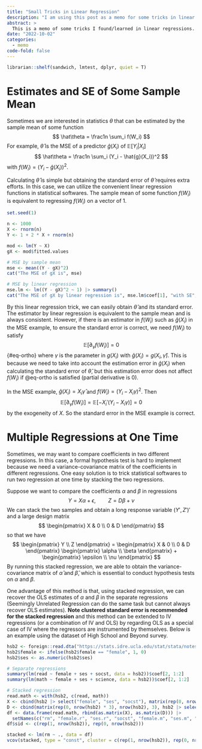 ```yaml
---
title: "Small Tricks in Linear Regression"
description: "I am using this post as a memo for some tricks in linear regressions."
abstract: >
  This is a memo of some tricks I found/learned in linear regressions.
date: "2022-10-02"
categories:
  - memo
code-fold: false
---
```



```r
librarian::shelf(sandwich, lmtest, dplyr, quiet = T)
```

# Estimates and SE of Some Sample Mean

Sometimes we are interested in statistics $\theta$ that can be estimated by the sample mean of some function
$$
\hat\theta = \frac1n \sum_i f(W_i)
$$
For example, $\hat\theta$ is the MSE of a predictor $\hat{g}(X_i)$ of $\mathbb{E}[Y_i|X_i]$
$$
\hat\theta = \frac1n \sum_i (Y_i - \hat{g}(X_i))^2
$$
with $f(W_i) = (Y_i - \hat{g}(X_i))^2$.

Calculating $\hat\theta$ is simple but obtaining the standard error of $\hat\theta$ requires extra efforts. In this case, we can utilize the convenient linear regression functions in statistical softwares. The sample mean of some function $f(W_i)$ is equivalent to regressing $f(W_i)$ on a vector of $1$.

```r

set.seed(1)

n <- 1000
X <- rnorm(n)
Y <- 1 + 2 * X + rnorm(n)

mod <- lm(Y ~ X)
gX <- mod$fitted.values

# MSE by sample mean 
mse <- mean((Y - gX)^2)
cat("The MSE of gX is", mse)

# MSE by linear regression
mse.lm <- lm((Y - gX)^2 ~ 1) |> summary()
cat("The MSE of gX by linear regression is", mse.lm$coef[1], "with SE", mse.lm$coef[2])
```

By this linear regression trick, we can easily obtain $\hat\theta$ and its standard error. The estimator by linear regression is equivalent to the sample mean and is always consistent. However, if there is an estimator in $f(W_i)$ such as $\hat{g}(X_i)$ in the MSE example, to ensure the standard error is correct, we need $f(W_i)$ to satisfy
$$
\mathbb{E}[\partial_\gamma f(W_i)] = 0
$$ {#eq-ortho}
where $\gamma$ is the parameter in $g(X_i)$ with $\hat{g}(X_i) = g(X_i, \hat\gamma)$. This is because we need to take into account the estimation error in $\hat{g}(X_i)$ when calculating the standard error of $\hat\theta$, but this estimation error does not affect $f(W_i)$ if @eq-ortho is satisfied (partial derivative is 0).

In the MSE example, $\hat{g}(X_i) = X_i\hat\gamma$ and $f(W_i) = (Y_i - X_i\gamma)^2$. Then
$$
\mathbb{E}[\partial_\gamma f(W_i)] = \mathbb{E}[-X_i'(Y_i - X_i\gamma)] = 0
$$
by the exogeneity of $X$. So the standard error in the MSE example is correct.

# Multiple Regressions at One Time

Sometimes, we may want to compare coefficients in two different regressions. In this case, a formal hypothesis test is hard to implement because we need a variance-covariance matrix of the coefficients in different regressions. One easy solution is to trick statistical softwares to run two regression at one time by stacking the two regressions.

Suppose we want to compare the coefficients $\alpha$ and $\beta$ in regressions
$$
Y = X\alpha + \epsilon, \quad \quad Z = D\beta + \nu
$$
We can stack the two samples and obtain a long response variable $(Y', Z')'$ and a large design matrix
$$
\begin{pmatrix}
X & 0 \\
0 & D
\end{pmatrix}
$$
so that we have
$$
\begin{pmatrix} Y \\ Z \end{pmatrix} = \begin{pmatrix} X & 0 \\ 0 & D \end{pmatrix} \begin{pmatrix} \alpha \\ \beta \end{pmatrix} + \begin{pmatrix} \epsilon \\ \nu \end{pmatrix}
$$
By running this stacked regression, we are able to obtain the variance-covariance matrix of $\hat\alpha$ and $\hat\beta$, which is essential to conduct hypothesis tests on $\alpha$ and $\beta$.

One advantage of this method is that, using stacked regression, we can recover the OLS estimates of $\alpha$ and $\beta$ in the separate regressions (Seemingly Unrelated Regression can do the same task but cannot always recover OLS estimates). **Note clustered standard error is recommended for the stacked regression** and this method can be extended to IV regressions (or a combination of IV and OLS) by regarding OLS as a special case of IV where the regressors are instrumented by themselves. Below is an example using the dataset of High School and Beyond survey.

```r

hsb2 <- foreign::read.dta("https://stats.idre.ucla.edu/stat/stata/notes/hsb2.dta")
hsb2$female <- ifelse(hsb2$female == "female", 1, 0)
hsb2$ses <- as.numeric(hsb2$ses)

# Separate regressions
summary(lm(read ~ female + ses + socst, data = hsb2))$coef[2, 1:2]
summary(lm(math ~ female + ses + science, data = hsb2))$coef[2, 1:2]

# Stacked regression
read.math <- with(hsb2, c(read, math))
X <- cbind(hsb2 |> select("female", "ses", "socst"), matrix(rep(0, nrow(hsb2) * 3), nrow(hsb2), 3))
D <- cbind(matrix(rep(0, nrow(hsb2) * 3), nrow(hsb2), 3), hsb2 |> select("female", "ses", "science"))
df <- data.frame(read.math, rbind(as.matrix(X), as.matrix(D))) |> 
  setNames(c("rm", "female.r", "ses.r", "socst", "female.m", "ses.m", "science"))
df$sid <- c(rep(1, nrow(hsb2)), rep(0, nrow(hsb2)))

stacked <- lm(rm ~ ., data = df)
vcov(stacked, type = "const", cluster = c(rep(1, nrow(hsb2)), rep(0, nrow(hsb2))))[c(2, 5), c(2, 5)]
```






